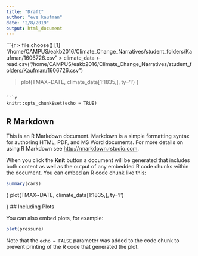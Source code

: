 ```yaml
---
title: "Draft"
author: "eve kaufman"
date: "2/8/2019"
output: html_document
---
```

```{r
> file.choose()
[1] "/home/CAMPUS/eakb2016/Climate_Change_Narratives/student_folders/Kaufman/1606726.csv"
> climate_data <- read.csv("/home/CAMPUS/eakb2016/Climate_Change_Narratives/student_folders/Kaufman/1606726.csv")

>  plot(TMAX~DATE, climate_data[1:1835,], ty='l')
}
```

```r
knitr::opts_chunk$set(echo = TRUE)
```

## R Markdown

This is an R Markdown document. Markdown is a simple formatting syntax for authoring HTML, PDF, and MS Word documents. For more details on using R Markdown see <http://rmarkdown.rstudio.com>.

When you click the **Knit** button a document will be generated that includes both content as well as the output of any embedded R code chunks within the document. You can embed an R code chunk like this:

```r
summary(cars)

```
{
plot(TMAX~DATE, climate_data[1:1835,], ty='l')

}
## Including Plots

You can also embed plots, for example:

```r
plot(pressure)
```

Note that the `echo = FALSE` parameter was added to the code chunk to prevent printing of the R code that generated the plot.
